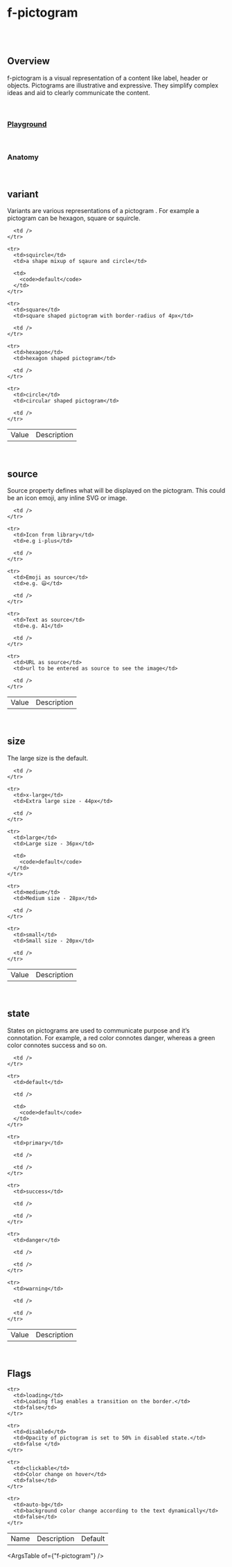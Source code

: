 
<Meta of={FPictogramStories} />

# f-pictogram

<br />

<br />

## Overview

<f-divider />

f-pictogram is a visual representation of a content like label, header or objects. Pictograms are
illustrative and expressive. They simplify complex ideas and aid to clearly communicate the
content.

<br />

### [Playground](/story/components-f-pictogram--playground)

<Canvas>
  <Story of={FPictogramStories.Playground} />
</Canvas>

<br />

### Anatomy

<f-divider />

<Story of={FPictogramStories.Anatomy} />

<br />

## variant

<f-divider />

Variants are various representations of a pictogram . For example a pictogram can be hexagon,
square or squircle.

<Canvas>
  <Story of={FPictogramStories.Variant} />
</Canvas>

<table class="custom-table">
  <tbody>
    <tr>
      <td>Value</td>
      <td>Description</td>

      <td />
    </tr>

    <tr>
      <td>squircle</td>
      <td>a shape mixup of sqaure and circle</td>

      <td>
        <code>default</code>
      </td>
    </tr>

    <tr>
      <td>square</td>
      <td>square shaped pictogram with border-radius of 4px</td>

      <td />
    </tr>

    <tr>
      <td>hexagon</td>
      <td>hexagon shaped pictogram</td>

      <td />
    </tr>

    <tr>
      <td>circle</td>
      <td>circular shaped pictogram</td>

      <td />
    </tr>
  </tbody>
</table>

<br />

## source

<f-divider />

Source property defines what will be displayed on the pictogram. This could be an icon emoji, any
inline SVG or image.

<Canvas>
  <Story of={FPictogramStories.Source} />
</Canvas>

<table class="custom-table">
  <tbody>
    <tr>
      <td>Value</td>
      <td>Description</td>

      <td />
    </tr>

    <tr>
      <td>Icon from library</td>
      <td>e.g i-plus</td>

      <td />
    </tr>

    <tr>
      <td>Emoji as source</td>
      <td>e.g. 😃</td>

      <td />
    </tr>

    <tr>
      <td>Text as source</td>
      <td>e.g. A1</td>

      <td />
    </tr>

    <tr>
      <td>URL as source</td>
      <td>url to be entered as source to see the image</td>

      <td />
    </tr>
  </tbody>
</table>

<br />

## size

<f-divider />

The large size is the default.

<Canvas>
  <Story of={FPictogramStories.Size} />
</Canvas>

<table class="custom-table">
  <tbody>
    <tr>
      <td>Value</td>
      <td>Description</td>

      <td />
    </tr>

    <tr>
      <td>x-large</td>
      <td>Extra large size - 44px</td>

      <td />
    </tr>

    <tr>
      <td>large</td>
      <td>Large size - 36px</td>

      <td>
        <code>default</code>
      </td>
    </tr>

    <tr>
      <td>medium</td>
      <td>Medium size - 28px</td>

      <td />
    </tr>

    <tr>
      <td>small</td>
      <td>Small size - 20px</td>

      <td />
    </tr>
  </tbody>
</table>

<br />

## state

<f-divider />

States on pictograms are used to communicate purpose and it’s connotation. For example, a red
color connotes danger, whereas a green color connotes success and so on.

<Canvas>
  <Story of={FPictogramStories.State} />
</Canvas>

<table class="custom-table">
  <tbody>
    <tr>
      <td>Value</td>
      <td>Description</td>

      <td />
    </tr>

    <tr>
      <td>default</td>

      <td />

      <td>
        <code>default</code>
      </td>
    </tr>

    <tr>
      <td>primary</td>

      <td />

      <td />
    </tr>

    <tr>
      <td>success</td>

      <td />

      <td />
    </tr>

    <tr>
      <td>danger</td>

      <td />

      <td />
    </tr>

    <tr>
      <td>warning</td>

      <td />

      <td />
    </tr>
  </tbody>
</table>

<br />

## Flags

<f-divider />

<Canvas>
  <Story of={FPictogramStories.Flags} />
</Canvas>

<table class="custom-table">
  <tbody>
    <tr>
      <td>Name</td>
      <td>Description</td>
      <td>Default</td>
    </tr>

    <tr>
      <td>loading</td>
      <td>Loading flag enables a transition on the border.</td>
      <td>false</td>
    </tr>

    <tr>
      <td>disabled</td>
      <td>Opacity of pictogram is set to 50% in disabled state.</td>
      <td>false </td>
    </tr>

    <tr>
      <td>clickable</td>
      <td>Color change on hover</td>
      <td>false</td>
    </tr>

    <tr>
      <td>auto-bg</td>
      <td>background color change according to the text dynamically</td>
      <td>false</td>
    </tr>
  </tbody>
</table>

<ArgsTable of={"f-pictogram"} />
